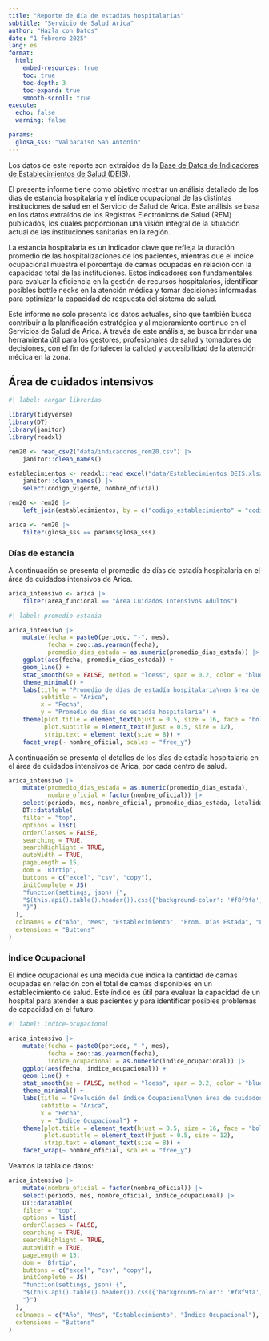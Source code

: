 ```yaml
---
title: "Reporte de día de estadías hospitalarias"
subtitle: "Servicio de Salud Arica"
author: "Hazla con Datos"
date: "1 febrero 2025"
lang: es
format: 
  html:
    embed-resources: true
    toc: true
    toc-depth: 3
    toc-expand: true
    smooth-scroll: true
execute:
  echo: false
  warning: false

params:
  glosa_sss: "Valparaíso San Antonio"
---
```


::: {.callout-note}
Los datos de este reporte son extraídos de la [Base de Datos de Indicadores de Establecimientos de Salud (DEIS)](https://deis.minsal.cl/).
:::


El presente informe tiene como objetivo mostrar un análisis detallado de los días de estancia hospitalaria y el índice ocupacional de las distintas instituciones de salud en el Servicio de Salud de Arica. Este análisis se basa en los datos extraídos de los Registros Electrónicos de Salud (REM) publicados, los cuales proporcionan una visión integral de la situación actual de las instituciones sanitarias en la región.

La estancia hospitalaria es un indicador clave que refleja la duración promedio de las hospitalizaciones de los pacientes, mientras que el índice ocupacional muestra el porcentaje de camas ocupadas en relación con la capacidad total de las instituciones. Estos indicadores son fundamentales para evaluar la eficiencia en la gestión de recursos hospitalarios, identificar posibles bottle necks en la atención médica y tomar decisiones informadas para optimizar la capacidad de respuesta del sistema de salud.

Este informe no solo presenta los datos actuales, sino que también busca contribuir a la planificación estratégica y al mejoramiento continuo en el Servicios de Salud de Arica. A través de este análisis, se busca brindar una herramienta útil para los gestores, profesionales de salud y tomadores de decisiones, con el fin de fortalecer la calidad y accesibilidad de la atención médica en la zona.



## Área de cuidados intensivos

```r
#| label: cargar librerías

library(tidyverse)
library(DT)
library(janitor)
library(readxl)
```

```r
rem20 <- read_csv2("data/indicadores_rem20.csv") |> 
    janitor::clean_names()

establecimientos <- readxl::read_excel("data/Establecimientos DEIS.xlsx") |> 
    janitor::clean_names() |> 
    select(codigo_vigente, nombre_oficial)

rem20 <- rem20 |> 
    left_join(establecimientos, by = c("codigo_establecimiento" = "codigo_vigente"))
```

```r
arica <- rem20 |> 
    filter(glosa_sss == params$glosa_sss)
```


### Días de estancia

A continuación se presenta el promedio de días de estadía hospitalaria en el área de cuidados intensivos de Arica.

```r
arica_intensivo <- arica |> 
    filter(area_funcional == "Área Cuidados Intensivos Adultos")
```

```r
#| label: promedio-estadia

arica_intensivo |> 
    mutate(fecha = paste0(periodo, "-", mes),
           fecha = zoo::as.yearmon(fecha),
           promedio_dias_estada = as.numeric(promedio_dias_estada)) |> 
    ggplot(aes(fecha, promedio_dias_estada)) +
    geom_line() +
    stat_smooth(se = FALSE, method = "loess", span = 0.2, color = "blue", linewidth = 1) +
    theme_minimal() +
    labs(title = "Promedio de días de estadía hospitalaria\nen área de cuidados intensivos",
         subtitle = "Arica",
         x = "Fecha",
         y = "Promedio de días de estadía hospitalaria") +
    theme(plot.title = element_text(hjust = 0.5, size = 16, face = "bold"),
          plot.subtitle = element_text(hjust = 0.5, size = 12),
          strip.text = element_text(size = 8)) +
    facet_wrap(~ nombre_oficial, scales = "free_y")
```

A continuación se presenta el detalles de los días de estadía hospitalaria en el área de cuidados intensivos de Arica, por cada centro de salud.


```r
arica_intensivo |> 
    mutate(promedio_dias_estada = as.numeric(promedio_dias_estada),
           nombre_oficial = factor(nombre_oficial)) |> 
    select(periodo, mes, nombre_oficial, promedio_dias_estada, letalidad) |> 
    DT::datatable(
    filter = "top",
    options = list(
    orderClasses = FALSE,
    searching = TRUE,
    searchHighlight = TRUE,
    autoWidth = TRUE,
    pageLength = 15,
    dom = 'Bfrtip',
    buttons = c("excel", "csv", "copy"),
    initComplete = JS(
    "function(settings, json) {",
    "$(this.api().table().header()).css({'background-color': '#f8f9fa', 'color': '#2b2d42'});",
    "}")
  ),
  colnames = c("Año", "Mes", "Establecimiento", "Prom. Días Estada", "Letalidad"),
  extensions = "Buttons"
)
```


### Índice Ocupacional

El índice ocupacional es una medida que indica la cantidad de camas ocupadas en relación con el total de camas disponibles en un establecimiento de salud. Este índice es útil para evaluar la capacidad de un hospital para atender a sus pacientes y para identificar posibles problemas de capacidad en el futuro.

```r
#| label: indice-ocupacional

arica_intensivo |> 
    mutate(fecha = paste0(periodo, "-", mes),
           fecha = zoo::as.yearmon(fecha),
           indice_ocupacional = as.numeric(indice_ocupacional)) |> 
    ggplot(aes(fecha, indice_ocupacional)) +
    geom_line() +
    stat_smooth(se = FALSE, method = "loess", span = 0.2, color = "blue", linewidth = 1) +
    theme_minimal() +
    labs(title = "Evolución del índice Ocupacional\nen área de cuidados intensivos",
         subtitle = "Arica",
         x = "Fecha",
         y = "Índice Ocupacional") +
    theme(plot.title = element_text(hjust = 0.5, size = 16, face = "bold"),
          plot.subtitle = element_text(hjust = 0.5, size = 12),
          strip.text = element_text(size = 8)) +
    facet_wrap(~ nombre_oficial, scales = "free_y")
```

Veamos la tabla de datos:

```r
arica_intensivo |> 
    mutate(nombre_oficial = factor(nombre_oficial)) |> 
    select(periodo, mes, nombre_oficial, indice_ocupacional) |> 
    DT::datatable(
    filter = "top",
    options = list(
    orderClasses = FALSE,
    searching = TRUE,
    searchHighlight = TRUE,
    autoWidth = TRUE,
    pageLength = 15,
    dom = 'Bfrtip',
    buttons = c("excel", "csv", "copy"),
    initComplete = JS(
    "function(settings, json) {",
    "$(this.api().table().header()).css({'background-color': '#f8f9fa', 'color': '#2b2d42'});",
    "}")
  ),
  colnames = c("Año", "Mes", "Establecimiento", "Índice Ocupacional"),
  extensions = "Buttons"
)
```